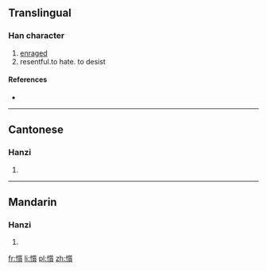 ==Translingual==

===Han character===
{{Han char|rn=61|rad=心|as=15|sn=18|four=9208<sub>6</sub>|canj=心竹中金 (PHLC)}}

# [[enraged]]
# resentful.to hate. to desist

====References====
* {{Han ref|kx=0407.230|dkj=11406|dj=0748.140|hdz=42367.140|uh=61EB|ud=25067|bh=EFCE|bd=61390}}

----

==Cantonese==

===Hanzi===
{{yue-hanzi|jyut=[[zi3]]|y=ji3}}

# {{defn|lang=yue|sort=心15}}

----

==Mandarin==

===Hanzi===
{{cmn-hanzi|pin=[[zhì]] ([[zhi4]])|wg=chih<sup>4</sup>}}

# {{defn|lang=cmn|sort=心15}}

[[fr:懫]]
[[li:懫]]
[[pl:懫]]
[[zh:懫]]